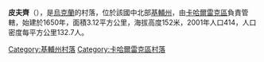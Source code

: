 {{coord|49|54|56|N|31|4|45|E|scale:30000|display=title}}

'''皮夫齊'''（{{lang-uk|Півці}}），是[[烏克蘭|烏克蘭]]的村落，位於該國中北部[[基輔州|基輔州]]，由[[卡哈爾雷克區|卡哈爾雷克區]]負責管轄，始建於1650年，面積3.12平方公里，海拔高度152米，2001年人口414，人口密度每平方公里132.7人。

{{DEFAULTSORT:Півці}}
[[Category:基輔州村落|Category:基輔州村落]]
[[Category:卡哈爾雷克區村落|Category:卡哈爾雷克區村落]]


{{Kiev-geo-stub}}